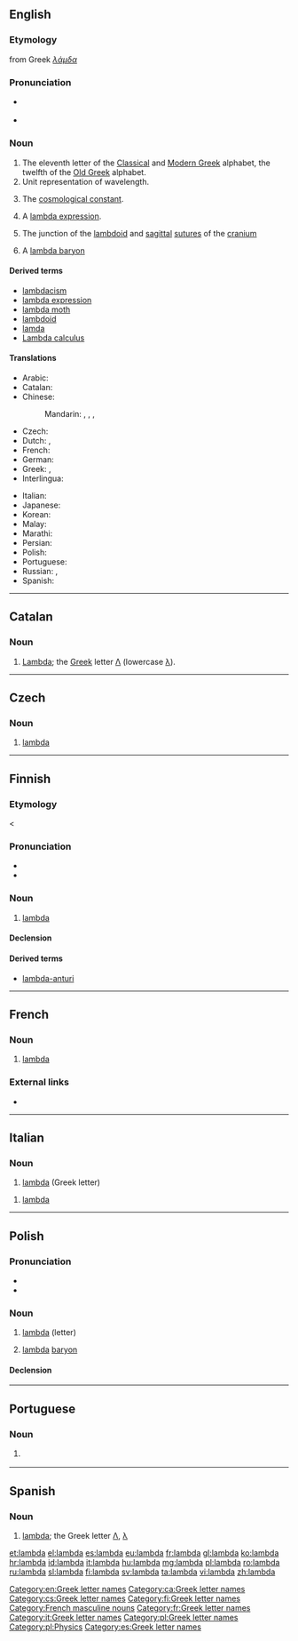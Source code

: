 ==English==
{{letter_disp2|kappa|[[image:Greek_uc_lamda.png|42px]][[image:Greek_lc_lamda.png|30px]] |mu|λάμβδα|Λ|λ}}
===Etymology===
from Greek ''[[λάμδα]]''

===Pronunciation===
* {{a|UK|US}} {{IPA|/ˈlæm.də/|lang=en}}
* {{audio|en-us-lambda.ogg|Audio (US)|lang=en}}

===Noun===
{{en-noun}}

# The eleventh letter of the [[w:Classical Greek|Classical]] and [[w:Modern Greek|Modern Greek]] alphabet, the twelfth of the [[w:Old Greek|Old Greek]] alphabet.
# Unit representation of wavelength.
# {{context|physics|lang=en}} The [[cosmological constant]].
# {{context|computing|programming|lang=en}} A [[lambda expression]].
# {{context|anatomy|lang=en}} The junction of the [[lambdoid]] and [[sagittal]] [[suture]]s of the [[cranium]]
# {{context|physics|lang=en}} A [[lambda baryon]]

====Derived terms====
* [[lambdacism]]
* [[lambda expression]]
* [[lambda moth]]
* [[lambdoid]]
* [[lamda]]
* [[w:Lambda calculus|Lambda calculus]]

====Translations====
{{trans-top|name of the Greek letter}}
* Arabic: {{t|ar|لامدا|f|tr=laamdaa|sc=Arab}}
* Catalan: {{t|ca|lambda|f}}
* Chinese:
*: Mandarin: {{t|cmn|蘭布達|sc=Hani}}, {{t|cmn|兰布达|tr=lánbùdá|sc=Hani}}, {{t+|cmn|蘭姆打|sc=Hani}}, {{t|cmn|兰姆打|tr=lánmǔdǎ|sc=Hani}}
* Czech: {{t|cs|lambda}}
* Dutch: {{t|nl|lambda|m|f}},  {{t|nl|labda|m|f}}
* French: {{t+|fr|lambda|m}}
* German: {{t+|de|Lambda|n}}
* Greek: {{t+|el|λάμδα|n|tr=lámda|sc=Grek}}, {{t|el|λάμβδα|n|tr=lámbda|sc=Grek}}
* Interlingua: {{t|ia|lambda}}
{{trans-mid}}
* Italian: {{t+|it|lambda}}
* Japanese: {{t|ja|ラムダ|tr=ramuda|sc=Jpan}}
* Korean: {{t+|ko|람다|sc=Kore}}
* Malay: {{t|ms|lambda}}
* Marathi: {{t|mr|लाम्बडा|n|tr=lāmbaḍā|sc=Deva}}
* Persian: {{t|fa|لاندا|tr=landâ|sc=fa-Arab}}
* Polish: {{t+|pl|lambda|f}}
* Portuguese: {{t|pt|lambda|m}}
* Russian: {{t+|ru|лямбда|f|tr=ljámbda|sc=Cyrl}}, {{t|ru|ламбда|f|tr=lámbda|sc=Cyrl}}
* Spanish: {{t+|es|lambda|f}}
{{trans-bottom}}

[[Category:en:Greek letter names]]

----

==Catalan==

===Noun===
{{ca-noun|f}}

# [[#English|Lambda]]; the [[Appendix:Greek script|Greek]] letter [[Λ]] (lowercase [[λ]]).

[[Category:ca:Greek letter names]]

----

==Czech==

===Noun===
{{cs-noun|g=n}}

# [[#English|lambda]] {{gloss|Greek letter}}

[[Category:cs:Greek letter names]]

----

==Finnish==

===Etymology===
< {{etyl|grc|fi}} {{term|lang=grc|λάμβδα}}
{{enum|kappa|myy|Greek letter|Λλ|lang=fi}}
{{wikipedia|lang=fi|Lambda}}

===Pronunciation===
* {{IPA|/ˈlɑmdɑ/|lang=fi}}
* {{hyphenation|lamb|da|lang=fi}}

===Noun===
{{fi-noun}}

# [[lambda#English|lambda]] {{gloss|Greek letter}}

====Declension====
{{fi-decl-kala|lambd|||a}}

====Derived terms====
* [[lambda-anturi]]

[[Category:fi:Greek letter names]]

----

==French==

===Noun===
{{fr-noun|m|lambda}}

# [[#English|lambda]] {{gloss|Greek letter}}

===External links===
* {{R:TLFi}}

[[Category:French masculine nouns]]
[[Category:fr:Greek letter names]]

----

==Italian==

===Noun===
{{wikipedia|lang=it}}
{{head|it|noun|g=m|g2=f|invariable}}

# [[#English|lambda]] (Greek letter)

{{head|it|noun|g=m|invariable}}

# {{context|anatomy|lang=it}} [[#English|lambda]]

[[Category:it:Greek letter names]]

----

==Polish==

===Pronunciation===
* {{IPA|/ˈlambd̪a/|lang=pl}}
* {{audio|Pl-lambda.ogg|audio|lang=pl}}

===Noun===
{{pl-noun|f}}

# [[#English|lambda]] (letter)
# {{context|physics|lang=pl}} [[#English|lambda]] [[baryon]]

====Declension====
{{pl-decl-noun-f|lamb|d}}

[[Category:pl:Greek letter names]]
[[Category:pl:Physics]]

----

==Portuguese==

===Noun===
{{pt-noun|m}}

# {{l/en|lambda}} {{gloss|name of the Greek letter Λ, λ}}

----

==Spanish==

===Noun===
{{es-noun|f}}

# [[#English|lambda]]; the Greek letter [[Λ]], [[λ]]

[[Category:es:Greek letter names]]

[[et:lambda]]
[[el:lambda]]
[[es:lambda]]
[[eu:lambda]]
[[fr:lambda]]
[[gl:lambda]]
[[ko:lambda]]
[[hr:lambda]]
[[id:lambda]]
[[it:lambda]]
[[hu:lambda]]
[[mg:lambda]]
[[pl:lambda]]
[[ro:lambda]]
[[ru:lambda]]
[[sl:lambda]]
[[fi:lambda]]
[[sv:lambda]]
[[ta:lambda]]
[[vi:lambda]]
[[zh:lambda]]